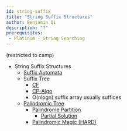 ```yaml
---
id: string-suffix
title: "String Suffix Structures"
author: Benjamin Qi
description: "?"
prerequisites:
 - Platinum - String Searching
---
```


(restricted to camp)

  * String Suffix Structures
    * [Suffix Automata](http://codeforces.com/blog/entry/20861)
    * Suffix Tree
      * [CF](http://codeforces.com/blog/entry/16780)
      * [CP-Algo](https://cp-algorithms.com/string/suffix-tree-ukkonen.html)
      * O(nlogn) suffix array usually suffices
    * [Palindromic Tree](http://codeforces.com/blog/entry/13959)
      * [Palindrome Partition](https://codeforces.com/contest/932/problem/G)
        * [Partial Solution](https://codeforces.com/blog/entry/19193)
      * [Palindromic Magic (HARD)](https://codeforces.com/contest/1081/problem/H)
